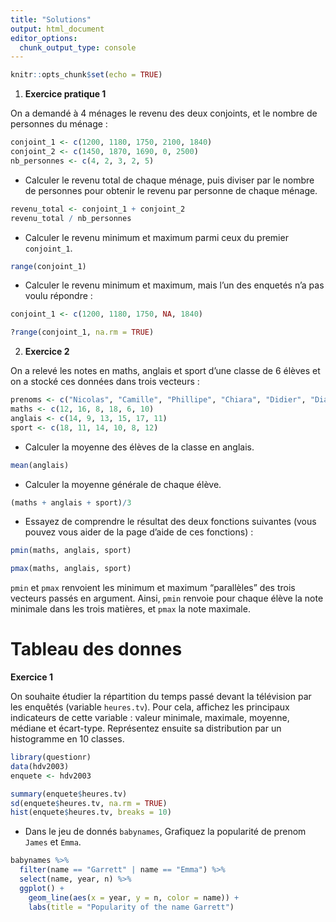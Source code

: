 ```yaml
---
title: "Solutions"
output: html_document
editor_options: 
  chunk_output_type: console
---
```


```r
knitr::opts_chunk$set(echo = TRUE)
```

1. **Exercice pratique 1**

On a demandé à 4 ménages le revenu des deux conjoints, et le nombre de personnes du ménage :

```r
conjoint_1 <- c(1200, 1180, 1750, 2100, 1840)
conjoint_2 <- c(1450, 1870, 1690, 0, 2500)
nb_personnes <- c(4, 2, 3, 2, 5)
```

  - Calculer le revenu total de chaque ménage, puis diviser par le nombre de personnes pour obtenir le revenu par personne de chaque ménage.
  
```r
revenu_total <- conjoint_1 + conjoint_2
revenu_total / nb_personnes
```
  
  - Calculer le revenu minimum et maximum parmi ceux du premier `conjoint_1`. 
```r
range(conjoint_1)
```
  
 
  
  - Calculer le revenu minimum et maximum, mais l'un des enquetés n'a pas voulu répondre :
```r
conjoint_1 <- c(1200, 1180, 1750, NA, 1840)

?range(conjoint_1, na.rm = TRUE)
```


2. **Exercice 2**

On a relevé les notes en maths, anglais et sport d'une classe de 6 élèves et on a stocké ces données dans trois vecteurs :

```r
prenoms <- c("Nicolas", "Camille", "Phillipe", "Chiara", "Didier", "Diana")
maths <- c(12, 16, 8, 18, 6, 10)
anglais <- c(14, 9, 13, 15, 17, 11)
sport <- c(18, 11, 14, 10, 8, 12)
```

  - Calculer la moyenne des élèves de la classe en anglais.
  
```r
mean(anglais)
```
  
  - Calculer la moyenne générale de chaque élève.
```r
(maths + anglais + sport)/3

```
  
  - Essayez de comprendre le résultat des deux fonctions suivantes (vous pouvez vous aider de la page d'aide de ces fonctions) :

```r
pmin(maths, anglais, sport)
```

```r
pmax(maths, anglais, sport)
```


`pmin` et `pmax` renvoient les minimum et maximum "parallèles" des trois vecteurs passés en argument. Ainsi, `pmin` renvoie pour chaque élève la note minimale dans les trois matières, et `pmax` la note maximale.



# Tableau des donnes

**Exercice 1**

On souhaite étudier la répartition du temps passé devant la télévision par les enquêtés (variable `heures.tv`). 
Pour cela, affichez les principaux indicateurs de cette variable : valeur minimale, maximale, moyenne, médiane et écart-type. Représentez ensuite sa distribution par un histogramme en 10 classes.


```r
library(questionr)
data(hdv2003)
enquete <- hdv2003

summary(enquete$heures.tv)
sd(enquete$heures.tv, na.rm = TRUE)
hist(enquete$heures.tv, breaks = 10)
```



- Dans le jeu de donnés `babynames`, Grafiquez la popularité de prenom `James` et `Emma`.

```r
babynames %>% 
  filter(name == "Garrett" | name == "Emma") %>% 
  select(name, year, n) %>% 
  ggplot() +
    geom_line(aes(x = year, y = n, color = name)) +
    labs(title = "Popularity of the name Garrett")
```



